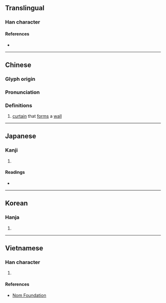 {{also|帏}}
{{character info/new}}
==Translingual==

===Han character===
{{Han char|rn=50|rad=巾|as=09|sn=12|four=44256|canj=LBDMQ|ids=⿰巾韋}}

====References====
* {{Han ref|kx=0334.180|dkj=08993|dj=0641.210|hdz=10748.090|uh=5E43|ud=24131|bh=B457|bd=46167}}

----

==Chinese==
{{zh-forms|s=帏}}

===Glyph origin===
{{Han etym}}

===Pronunciation===
{{zh-pron
|m=wéi
|c=wai4
|mc=y
|oc=y
|ma=
|cat=n
}}

===Definitions===
{{zh-hanzi}}

# [[curtain]] that [[form]]s a [[wall]]

----

==Japanese==

===Kanji===
{{ja-kanji|grade=|rs=巾09}}

# {{defn|lang=ja|sort=巾09}}

====Readings====
* {{ja-readings
|goon=い<ゐ
|kanon=い<ゐ
|kun=とばり, においぶく, ふくろ
}}

----

==Korean==

===Hanja===
{{ko-hanja|hangeul=위|rv=wi|mr=wi}}

# {{defn|lang=ko|sort=巾09}}

----

==Vietnamese==

===Han character===
{{vi-readings|rs=巾09|hanviet=vi}}

# {{defn|lang=vi|sort=巾09}}

====References====
* [http://nomfoundation.org/common/nom_details.php?codepoint=5e43 Nom Foundation]